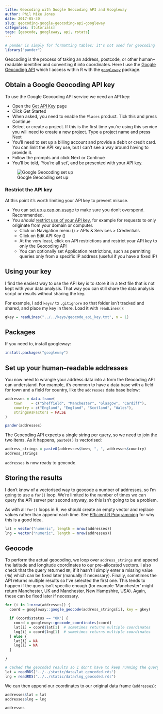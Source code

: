 ```yaml
---
title: Geocoding with Google Geocoding API and Googleway
author: Phil Mike Jones
date: 2017-05-30
slug: geocoding-google-geocoding-api-googleway
categories: [tutorials]
tags: [geocode, googleway, api, rstats]
---
```


```r
# pander is simply for formatting tables; it's not used for geocoding
library("pander")
```


Geocoding is the process of taking an address, postcode, or other human--readable identifier and converting it into coordinates.
Here I use the [Google Geocoding API](https://developers.google.com/maps/documentation/geocoding/intro) which I access within R with the [`googleway`](https://cran.r-project.org/package=googleway) package.

<!--more-->


## Obtain a Google Geocoding API key

To use the Google Geocoding API service we need an API key:

- Open the [Get API Key](https://developers.google.com/maps/documentation/geocoding/get-api-key) page
- Click Get Started
- When asked, you need to enable the `Places` product. Tick this and press Continue
- Select or create a project. If this is the first time you're using this service you will need to create a new project. Type a project name and press Next
- You'll need to set up a billing account and provide a debit or credit card. You can limit the API key use, but I can't see a way around having to provide it.
- Follow the prompts and click Next or Continue
- You'll be told, 'You're all set', and be presented with your API key.

![Google Geocoding set up](../../img/enable-geocoding-platform.png)

### Restrict the API key

At this point it's worth limiting your API key to prevent misuse.

- You can [set up a cap on usage](https://cloud.google.com/apis/docs/capping-api-usage) to make sure you don't overspend. Recommended.
- You *should* [restrict use of your API key](https://cloud.google.com/docs/authentication/api-keys?hl=en-GB#api_key_restrictions), for example for requests to only originate from your domain or computer.
    - Click on Navigation menu (<i class="fa fa-bars"></i>) > APIs & Services > Credentials
    - Click on Edit API Key (<i class="fa fa-edit"></i>)
    - At the very least, click on API restrictions and restrict your API key to only the Geocoding API
    - You can optionally set Application restrictions, such as permitting queries only from a specific IP address (useful if you have a fixed IP)


## Using your key

I find the easiest way to use the API key is to store it in a text file that is not kept with your data analysis.
That way you can still share the data analysis script or results without sharing the key.

For example, I add `keys/` to `.gitignore` so that folder isn't tracked and shared, and place my key in there.
Load it with `readLines()`:

```r
gkey = readLines("../../keys/geocode_api_key.txt", n = 1)
```


## Packages

If you need to, install googleway:

```r
install.packages("googleway")
```




## Set up your human--readable addresses

You now need to wrangle your address data into a form the Geocoding API can understand.
For example, it's common to have a data base with a field for town and a field for country, like the `addresses` data base below:

```r
addresses = data.frame(
    town    = c("Sheffield", "Manchester", "Glasgow", "Cardiff"),
    country = c("England", "England", "Scotland", "Wales"),
    stringsAsFactors = FALSE
)

pander(addresses)
```

The Geocoding API expects a single string per query, so we need to join the two items.
As it happens, `paste0()` is vectorised:

```r
address_strings = paste0(addresses$town, ", ", addresses$country)
address_strings
```

`addresses` is now ready to geocode.


## Storing the results

I don't know of a vectorised way to geocode a number of addresses, so I'm going to use a `for()` loop.
We're limited to the number of times we can query the API server per second anyway, so this isn't going to be a problem.

As with all `for()` loops in R, we should create an empty vector and replace values rather than append each time.
See [Efficient R Programming ](https://csgillespie.github.io/efficientR/programming.html#memory-allocation) for why this is a good idea.

```r
lat = vector("numeric", length = nrow(addresses))
lng = vector("numeric", length = nrow(addresses))
```


## Geocode

To perform the actual geocoding, we loop over `address_strings` and append the latitude and longitude coordinates to our pre--allocated vectors.
I also check that the query returned `OK`; if it hasn't I simply enter a missing value (`NA`) which can be fixed later (manually if necessary).
Finally, sometimes the API returns multiple results so I've selected the first one.
This tends to happen if the query isn't specific enough (for example 'Manchester' might return Manchester, UK and Manchester, New Hampshire, USA).
Again, these can be fixed later if necessary.

```r
for (i in 1:nrow(addresses)) {
  coord = googleway::google_geocode(address_strings[i], key = gkey)

  if (coord$status == "OK") {
    coord = googleway::geocode_coordinates(coord)
    lat[i] = coord$lat[1]  # sometimes returns multiple coordinates
    lng[i] = coord$lng[1]  # sometimes returns multiple coordinates
  } else {
    lat[i] = NA
    lng[i] = NA
  }

}
```

```r
# cached the geocoded results so I don't have to keep running the query
lat = readRDS("../../static/data/lat_geocoded.rds")
lng = readRDS("../../static/data/lng_geocoded.rds")
```

We can then append our coordinates to our original data frame (`addresses`):

```r
addresses$lat = lat
addresses$lng = lng

addresses
```
